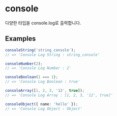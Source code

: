 
<Meta title="Utils/console" />

# console

다양한 타입을 console.log로 출력합니다.

## Examples

```ts
consoleString('string_console');
// => 'Console Log String : string_console'

consoleNumber(2);
// => 'Console Log Number : 2'

consoleBoolean(1 === 1);
// => 'Console Log Boolean : true'

consoleArray([1, 2, 3, '12', true]);
// => 'Console Log Array : [1, 2, 3, '12', true]'

consoleObject({ name: 'hello' });
// => 'Console Log Object : Object'
```
